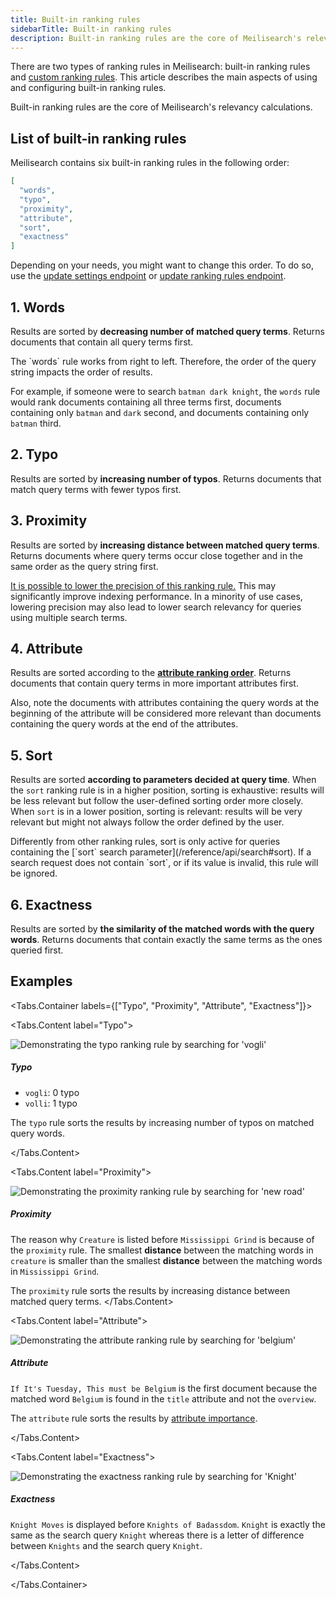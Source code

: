 ```yaml
---
title: Built-in ranking rules
sidebarTitle: Built-in ranking rules
description: Built-in ranking rules are the core of Meilisearch's relevancy calculations.
---
```


There are two types of ranking rules in Meilisearch: built-in ranking rules and [custom ranking rules](/learn/relevancy/custom_ranking_rules). This article describes the main aspects of using and configuring built-in ranking rules.

Built-in ranking rules are the core of Meilisearch's relevancy calculations.

## List of built-in ranking rules

Meilisearch contains six built-in ranking rules in the following order:

```json
[
  "words",
  "typo",
  "proximity",
  "attribute",
  "sort",
  "exactness"
]
```

Depending on your needs, you might want to change this order. To do so, use the [update settings endpoint](/reference/api/settings#update-settings) or [update ranking rules endpoint](/reference/api/settings#update-ranking-rules).

## 1. Words

Results are sorted by **decreasing number of matched query terms**. Returns documents that contain all query terms first.

<Note>
The `words` rule works from right to left. Therefore, the order of the query string impacts the order of results.

For example, if someone were to search `batman dark knight`, the `words` rule would rank documents containing all three terms first, documents containing only `batman` and `dark` second, and documents containing only `batman` third.
</Note>

## 2. Typo

Results are sorted by **increasing number of typos**. Returns documents that match query terms with fewer typos first.

## 3. Proximity

Results are sorted by **increasing distance between matched query terms**. Returns documents where query terms occur close together and in the same order as the query string first.

[It is possible to lower the precision of this ranking rule.](/reference/api/settings#proximity-precision) This may significantly improve indexing performance. In a minority of use cases, lowering precision may also lead to lower search relevancy for queries using multiple search terms.

## 4. Attribute

Results are sorted according to the **[attribute ranking order](/learn/relevancy/attribute_ranking_order)**. Returns documents that contain query terms in more important attributes first.

Also, note the documents with attributes containing the query words at the beginning of the attribute will be considered more relevant than documents containing the query words at the end of the attributes.

## 5. Sort

Results are sorted **according to parameters decided at query time**. When the `sort` ranking rule is in a higher position, sorting is exhaustive: results will be less relevant but follow the user-defined sorting order more closely. When `sort` is in a lower position, sorting is relevant: results will be very relevant but might not always follow the order defined by the user.

<Note>
Differently from other ranking rules, sort is only active for queries containing the [`sort` search parameter](/reference/api/search#sort). If a search request does not contain `sort`, or if its value is invalid, this rule will be ignored.
</Note>

## 6. Exactness

Results are sorted by **the similarity of the matched words with the query words**. Returns documents that contain exactly the same terms as the ones queried first.

## Examples

<Tabs.Container labels={["Typo", "Proximity", "Attribute", "Exactness"]}>

<Tabs.Content label="Typo">
<Frame>
  <img src="/docs/assets/images/ranking-rules/vogli3.png" alt="Demonstrating the typo ranking rule by searching for 'vogli'" />
</Frame>

##### Typo

- `vogli`: 0 typo
- `volli`: 1 typo

The `typo` rule sorts the results by increasing number of typos on matched query words.

</Tabs.Content>

<Tabs.Content label="Proximity">
<Frame>
  <img src="/docs/assets/images/ranking-rules/new_road.png" alt="Demonstrating the proximity ranking rule by searching for 'new road'" />
</Frame>

##### Proximity

The reason why `Creature` is listed before `Mississippi Grind` is because of the `proximity` rule. The smallest **distance** between the matching words in `creature` is smaller than the smallest **distance** between the matching words in `Mississippi Grind`.

The `proximity` rule sorts the results by increasing distance between matched query terms.
</Tabs.Content>

<Tabs.Content label="Attribute">
<Frame>
  <img src="/docs/assets/images/ranking-rules/belgium.png" alt="Demonstrating the attribute ranking rule by searching for 'belgium'" />
</Frame>

##### Attribute

`If It's Tuesday, This must be Belgium` is the first document because the matched word `Belgium` is found in the `title` attribute and not the `overview`.

The `attribute` rule sorts the results by [attribute importance](/learn/relevancy/attribute_ranking_order).

</Tabs.Content>

<Tabs.Content label="Exactness">
<Frame>
  <img src="/docs/assets/images/ranking-rules/knight.png?raw=true" alt="Demonstrating the exactness ranking rule by searching for 'Knight'" />
</Frame>

##### Exactness

`Knight Moves` is displayed before `Knights of Badassdom`. `Knight` is exactly the same as the search query `Knight` whereas there is a letter of difference between `Knights` and the search query `Knight`.

</Tabs.Content>

</Tabs.Container>

